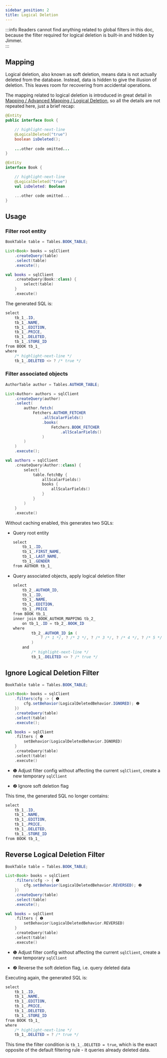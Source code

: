 ```yaml
---
sidebar_position: 2
title: Logical Deletion
---
```



:::info
Readers cannot find anything related to global filters in this doc, because the filter required for logical deletion is built-in and hidden by Jimmer.  
:::

## Mapping

Logical deletion, also known as soft deletion, means data is not actually deleted from the database. Instead, data is hidden to give the illusion of deletion. This leaves room for recovering from accidental operations.

The mapping related to logical deletion is introduced in great detail in [Mapping / Advanced Mapping / Logical Deletion](../../mapping/advanced/logical-deleted/entity), so all the details are not repeated here, just a brief recap:

<Tabs groupId="language">
<TabItem value="java" label="Java">

```java title="Book.java"  
@Entity
public interface Book {

    // highlight-next-line
    @LogicalDeleted("true") 
    boolean isDeleted();
    
    ...other code omitted...
}
```

</TabItem>

<TabItem value="kotlin" label="Kotlin">

```kotlin title="Book.kt"
@Entity
interface Book {

    // highlight-next-line
    @LogicalDeleted("true")
    val isDeleted: Boolean

    ...other code omitted...
}
```

</TabItem>
</Tabs>

## Usage 

### Filter root entity

<Tabs groupId="language">
<TabItem value="java" label="Java">

```java
BookTable table = Tables.BOOK_TABLE;

List<Book> books = sqlClient
    .createQuery(table)
    .select(table)
    .execute(); 
```

</TabItem>

<TabItem value="kotlin" label="Kotlin">

```kotlin 
val books = sqlClient
    .createQuery(Book::class) {
        select(table)
    }
    .execute()
```

</TabItem>
</Tabs>

The generated SQL is:

```csharp
select
    tb_1_.ID,
    tb_1_.NAME, 
    tb_1_.EDITION,
    tb_1_.PRICE,
    tb_1_.DELETED,
    tb_1_.STORE_ID
from BOOK tb_1_
where
    /* highlight-next-line */  
    tb_1_.DELETED <> ? /* true */
```

### Filter associated objects

<Tabs groupId="language">
<TabItem value="java" label="Java">

```java
AuthorTable author = Tables.AUTHOR_TABLE;

List<Author> authors = sqlClient
    .createQuery(author) 
    .select(
        author.fetch(
            Fetchers.AUTHOR_FETCHER
                .allScalarFields()
                .books(
                    Fetchers.BOOK_FETCHER
                        .allScalarFields()
                )
        )
    )
    .execute();
```

</TabItem>

<TabItem value="kotlin" label="Kotlin">

```kotlin
val authors = sqlClient
    .createQuery(Author::class) {
        select(
            table.fetchBy {
                allScalarFields()
                books {
                    allScalarFields()
                }
            }
        )
    }
    .execute() 
```

</TabItem>
</Tabs>

Without caching enabled, this generates two SQLs:

-   Query root entity

    ```csharp
    select
        tb_1_.ID,
        tb_1_.FIRST_NAME,
        tb_1_.LAST_NAME,
        tb_1_.GENDER
    from AUTHOR tb_1_
    ```

-   Query associated objects, apply logical deletion filter

    ```csharp
    select
        tb_2_.AUTHOR_ID,
        tb_1_.ID,
        tb_1_.NAME,
        tb_1_.EDITION,
        tb_1_.PRICE 
    from BOOK tb_1_
    inner join BOOK_AUTHOR_MAPPING tb_2_
        on tb_1_.ID = tb_2_.BOOK_ID
    where
            tb_2_.AUTHOR_ID in (
                ? /* 1 */, ? /* 2 */, ? /* 3 */, ? /* 4 */, ? /* 5 */  
            )
        and
            /* highlight-next-line */
            tb_1_.DELETED <> ? /* true */
    ```
    
## Ignore Logical Deletion Filter   

<Tabs groupId="language">
<TabItem value="java" label="Java">

```java 
BookTable table = Tables.BOOK_TABLE;

List<Book> books = sqlClient
    .filters(cfg -> { ❶
        cfg.setBehavior(LogicalDeletedBehavior.IGNORED); ❷
    })
    .createQuery(table)
    .select(table)
    .execute();
```

</TabItem>

<TabItem value="kotlin" label="Kotlin">

```kotlin
val books = sqlClient
    .filters { ❶
        setBehavior(LogicalDeletedBehavior.IGNORED)
    } 
    .createQuery(table)
    .select(table)
    .execute()
```

</TabItem>
</Tabs>

-   ❶ Adjust filter config without affecting the current `sqlClient`, create a new temporary `sqlClient`

-   ❷ Ignore soft deletion flag  

This time, the generated SQL no longer contains:

```csharp 
select
    tb_1_.ID,
    tb_1_.NAME,
    tb_1_.EDITION,
    tb_1_.PRICE,
    tb_1_.DELETED,
    tb_1_.STORE_ID
from BOOK tb_1_
```

## Reverse Logical Deletion Filter

<Tabs groupId="language">
<TabItem value="java" label="Java">

```java
BookTable table = Tables.BOOK_TABLE;

List<Book> books = sqlClient
    .filters(cfg -> { ❶
        cfg.setBehavior(LogicalDeletedBehavior.REVERSED); ❷
    })
    .createQuery(table)
    .select(table)
    .execute(); 
```

</TabItem>

<TabItem value="kotlin" label="Kotlin">

```kotlin  
val books = sqlClient
    .filters { ❶
        setBehavior(LogicalDeletedBehavior.REVERSED)
    }
    .createQuery(table)
    .select(table) 
    .execute()
```

</TabItem>
</Tabs>

-   ❶ Adjust filter config without affecting the current `sqlClient`, create a new temporary `sqlClient` 

-   ❷ Reverse the soft deletion flag, i.e. query deleted data

Executing again, the generated SQL is:  

```csharp
select
    tb_1_.ID,
    tb_1_.NAME,
    tb_1_.EDITION,
    tb_1_.PRICE, 
    tb_1_.DELETED,
    tb_1_.STORE_ID
from BOOK tb_1_
where
    /* highlight-next-line */
    tb_1_.DELETED = ? /* true */ 
```

This time the filter condition is `tb_1_.DELETED = true`, which is the exact opposite of the default filtering rule - it queries already deleted data.
